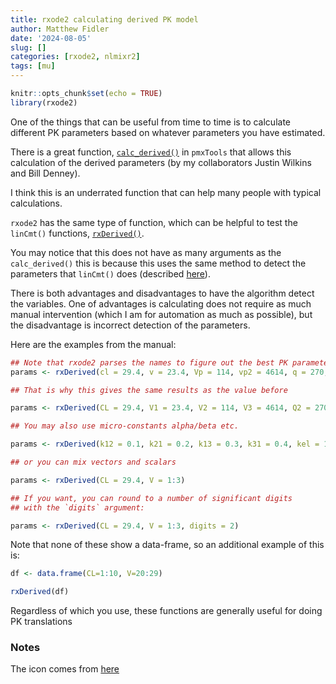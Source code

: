 ```yaml
---
title: rxode2 calculating derived PK model
author: Matthew Fidler
date: '2024-08-05'
slug: []
categories: [rxode2, nlmixr2]
tags: [mu]
---
```


```r
knitr::opts_chunk$set(echo = TRUE)
library(rxode2)
```

One of the things that can be useful from time to time is to calculate
different PK parameters based on whatever parameters you have
estimated.

There is a great function,
[`calc_derived()`](https://kestrel99.github.io/pmxTools/reference/calc_derived.html)
in `pmxTools` that allows this calculation of the derived parameters
(by my collaborators Justin Wilkins and Bill Denney).

I think this is an underrated function that can help many people with
typical calculations.

`rxode2` has the same type of function, which can be helpful to test
the `linCmt()` functions,
[`rxDerived()`](https://nlmixr2.github.io/rxode2parse/reference/rxDerived.html).

You may notice that this does not have as many arguments as the
`calc_derived()` this is because this uses the same method to detect
the parameters that `linCmt()` does (described
[here](https://nlmixr2.github.io/rxode2/articles/rxode2-model-types.html#solved-compartment-models)).

There is both advantages and disadvantages to have the algorithm
detect the variables.  One of advantages is calculating does not
require as much manual intervention (which I am for automation as much
as possible), but the disadvantage is incorrect detection of the parameters.

Here are the examples from the manual:

```r
## Note that rxode2 parses the names to figure out the best PK parameter
params <- rxDerived(cl = 29.4, v = 23.4, Vp = 114, vp2 = 4614, q = 270, q2 = 73)

## That is why this gives the same results as the value before

params <- rxDerived(CL = 29.4, V1 = 23.4, V2 = 114, V3 = 4614, Q2 = 270, Q3 = 73)

## You may also use micro-constants alpha/beta etc.

params <- rxDerived(k12 = 0.1, k21 = 0.2, k13 = 0.3, k31 = 0.4, kel = 10, v = 10)

## or you can mix vectors and scalars

params <- rxDerived(CL = 29.4, V = 1:3)

## If you want, you can round to a number of significant digits
## with the `digits` argument:

params <- rxDerived(CL = 29.4, V = 1:3, digits = 2)
```

Note that none of these show a data-frame, so an additional example of
this is:

```r
df <- data.frame(CL=1:10, V=20:29)

rxDerived(df)
```

Regardless of which you use, these functions are generally useful for doing PK translations


### Notes

The icon comes from [here](https://www.flaticon.com/free-icon/calculation_8123662)
